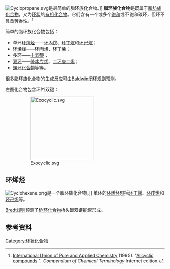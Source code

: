 [[File:Cyclopropane.svg|thumb]]是最简单的脂环族化合物。]] 
'''脂环族化合物'''是既属于[[脂肪族化合物|脂肪族化合物]]，又为[[環_(化學)|环状]]的[[有机化合物|有机化合物]]。它们含有一个或多个[[饱和_(化学)|饱和]]或不饱和碳环，但环不具备[[芳香性|芳香性]]。<ref>[[IUPAC|International Union of Pure and Applied Chemistry]] (1995). "[http://goldbook.iupac.org/A00216.html Alicyclic compounds] {{Wayback|url=http://goldbook.iupac.org/A00216.html |date=20160303190529 }}". ''Compendium of Chemical Terminology'' Internet edition.</ref>

简单的脂环族化合物包括：
*单环[[环烷烃|环烷烃]]——[[环丙烷|环丙烷]]、[[环丁烷|环丁烷]]和[[环己烷|环己烷]]；
*[[环烯烃|环烯烃]]——[[环丙烯|环丙烯]]、[[环丁烯|环丁烯]]；
*多环——[[十氢萘|十氢萘]]；
*[[双环|双环]]——[[降冰片烯|降冰片烯]]、[[二环庚二烯|二环庚二烯]]；
*[[螺环化合物|螺环化合物]]等等。 

很多脂环族化合物的生成反应可由[[Baldwin闭环规则|Baldwin闭环规则]]预测。

左图化合物包含环外双键：
:[[File:Exocyclic.svg|200px]]

{{clear}}

== 环烯烃 ==
[[File:Cyclohexene.png|thumb]]是一个脂环族化合物。]]
单环的[[环烯烃|环烯烃]]包括[[环丁烯|环丁烯]]、[[环戊烯|环戊烯]]和[[环己烯|环己烯]]等。

[[Bredt规则|Bredt规则]]预测了[[桥环化合物|桥环化合物]]桥头碳双键能否形成。

== 参考资料 ==
<references/>

{{Authority control}}
[[Category:环状化合物|Category:环状化合物]]